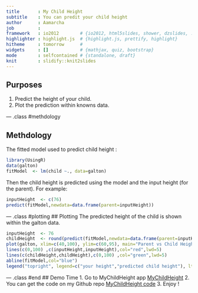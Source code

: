 ```yaml
---
title       : My Child Height
subtitle    : You can predit your child height
author      : Aamarcha
job         : 
framework   : io2012        # {io2012, html5slides, shower, dzslides, ...}
highlighter : highlight.js  # {highlight.js, prettify, highlight}
hitheme     : tomorrow      # 
widgets     : []            # {mathjax, quiz, bootstrap}
mode        : selfcontained # {standalone, draft}
knit        : slidify::knit2slides
---
```


## Purposes

1. Predict the height of your child.
2. Plot the prediction within knowns data.

--- .class #methdology 

## Methdology
The fitted model used to predict child height :

```r
library(UsingR)
data(galton)
fitModel  <- lm(child ~., data=galton)
```
Then the child height is predicted using the model and the input height (for the parent).
For example:

```r
inputHeight  <- c(76)
predict(fitModel,newdata=data.frame(parent=inputHeight))

```

--- .class #plotting
## Plotting
The predicted height of the child is shown within the galton data.

```r
inputHeight  <- 76
childHeight  <- round(predict(fitModel,newdata=data.frame(parent=inputHeight))[[1]])
plot(galton, xlim=c(40,100), ylim=c(60,95), main="Parent vs Child Height")
lines(c(0,100) ,c(inputHeight,inputHeight),col="red",lwd=5)
lines(c(childHeight,childHeight),c(0,100) ,col="green",lwd=5)
abline(fitModel,col="blue")
legend("topright", legend=c("your height","predicted child height"), lty=1,col=c("red","green"))
```

--- .class #end
## Demo Time
1. Go to MyChildHeight app <a href="http://aamarcha.shinyapps.io/MyChildHeight/">MyChildHeight</a>
2. You can get the code on my Github repo <a href="https://github.com/aamarcha/mychildheight">MyChildHeight code</a>
3. Enjoy !
